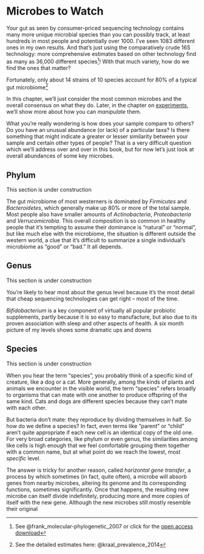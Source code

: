 # Microbes to Watch {#Microbes}


Your gut as seen by consumer-priced sequencing technology contains many more unique microbial species than you can possibly track, at least hundreds in most people and potentially over 1000. I've seen 1083 different ones in my own results. And that's just using the comparatively crude 16S technology: more comprehensive estimates based on other technology find as many as 36,000 different species^[See @frank_molecular-phylogenetic_2007 or click for the [open access download](http://www.pnas.org/content/104/34/13780.full)]!  With that much variety, how do we find the ones that matter?

Fortunately, only about 14 strains of 10 species account for 80% of a typical gut microbiome^[See the detailed estimates here: @kraal_prevalence_2014]

In this chapter, we'll just consider the most common microbes and the overall consensus on what they do.  Later, in the chapter on [experiments](#experiments), we'll show more about how you can _manipulate_ them.

What you're really wondering is how does your sample compare to others? Do you have an unusual abundance (or lack) of a particular taxa? Is there something that might indicate a greater or lesser similarity between your sample and certain other types of people? That is a very difficult question which we'll address over and over in this book, but for now let's just look at overall abundances of some key microbes. 

## Phylum {#microbesPhylum}

This section is under construction

The gut microbiome of most westerners is dominated by _Firmicutes_ and _Bacteroidetes_, which generally make up 80% or more of the total sample.  Most people also have smaller amounts of _Actinobacteria_,  _Proteobacteria_ and _Verrucomicrobia_. This overall composition is so common in healthy people that it's tempting to assume their dominance is "natural" or "normal", but like much else with the microbiome, the situation is different outside the western world, a clue that it's difficult to summarize a single individual's microbiome as "good" or "bad." It all depends.



## Genus {#microbesGenus}

This section is under construction

You're likely to hear most about the genus level because it's the most detail that cheap sequencing technologies can get right -- most of the time. 


_Bifidobacterium_ is a key component of virtually all popular probiotic supplements, partly because it is so easy to manufacture, but also due to its proven association with sleep and other aspects of health. A six month picture of my levels shows some dramatic ups and downs

<!-- ```{r summarPlotBifido} -->
<!-- #mhg_taxa_plot(subset_samples(gut.norm, Date > "2016-06-01"),"Akkermansia") -->

<!-- probiotic.day <- seq(as.Date("2016-10-23"),length=9, by=1) -->
<!-- plot_bar(subset_taxa(subset_samples(gut.norm, Date %in% seq(as.Date("2016-07-01"), length = 180, by = 1)), -->
<!--                      Genus == "Bifidobacterium"), x = "Date") +  -->
<!--   geom_smooth(method = "loess", se = FALSE) + -->
<!--   annotate("point",x=probiotic.day, y = -0.03, color = "red")+ -->
<!--   scale_y_continuous(labels = function(x) x / 10000) + ylab("Abundance (%)") + ggtitle("Bifidobacterium") -->

<!-- ``` -->

<!-- Incidentally, the red dots indicate days when I was taking a powerful probiotic supplement that contained _Bifidobacterium_. And that big spike in September? That was during a trip to New Orleans, when I ate a lot of red beans and rice.  At least for me, food seems to work better than taking supplements. -->

## Species

This section is under construction

When you hear the term "species", you probably think of a specific kind of creature, like a dog or a cat. More generally, among the kinds of plants and animals we encounter in the visible world, the term "species" refers broadly to organisms that can mate with one another to produce offspring of the same kind. Cats and dogs are different species because they can't mate with each other.

But bacteria don't mate: they reproduce by dividing themselves in half. So how do we define a species? In fact, even terms like "parent" or "child" aren't quite appropriate if each new cell is an identical copy of the old one. For very broad categories, like phylum or even genus, the similarities among like cells is high enough that we feel comfortable grouping them together with a common name, but at what point do we reach the lowest, most _specific_ level. 

The answer is tricky for another reason, called _horizontal gene transfer_, a process by which sometimes (in fact, quite often), a microbe will absorb genes from nearby microbes, altering its genome and its corresponding functions, sometimes significantly. Once that happens, the resulting new microbe can itself divide indefinitely, producing more and more copies of itself with the new gene. Although the new microbes still mostly resemble their original 

<!-- ## Diversity -->

<!-- The general consensus is that diversity is good: a greater variety of microbes ensures more resillience against the daily threat of invaders. Many people, after taking just one test, often feel either reassured that their diversity is "good" or disappointed that it's "bad". But I find that day-to-day variability is great enough that it's almost never useful to use a single result. For example, here's my diversity during a typical week: -->


<!-- ```{r, plotOneWeekDiversity, echo= FALSE, warning = FALSE} -->
<!-- plot_richness(subset_samples(sprague.family.norm, Date > "2017-03-15" & Date < "2017-03-27" & Site == "gut"), measures=c("InvSimpson"),x = "Date") + -->
<!--   scale_x_date(date_labels = "%m-%d (%A)", date_breaks = "1 day", date_minor_breaks = "1 day") + -->
<!--   geom_smooth(method = "loess") +  -->
<!--   ggtitle("Gut diversity changes day-to-day") -->
<!-- ``` -->

<!-- If I had only tested on Monday, I may have been disappointed with my 0.38 score. Wait another day or two and, with no significant changes in diet, I was up to 0.72 -- before plunging to 0.37 by the weekend. Moral: don't take a single result too seriously. -->

<!-- To get a sense of how much diversity can vary over a year: -->

<!-- ```{r, plotOneYearDiversity, echo= FALSE, warning = FALSE} -->
<!-- plot_richness(subset_samples(sprague.family.norm, Date > "2016-06-01" & Site == "gut" & Reads > 10000), measures=c("InvSimpson"), x = "Date") + -->
<!--   scale_x_date(date_labels = "%m-%Y", date_breaks = "3 months", date_minor_breaks = "1 month") + -->
<!--   geom_smooth(method = "loess") +  -->
<!--   ggtitle(paste("Gut diversity year-to-year through", -->
<!--                 tail(sample_data(gut.norm)$Date,1))) -->

<!-- ``` -->

<!-- Although the blue moving-average line shows apparent stability, there are many days that are far above and below the average. Yes, at various times during this period I was eating different types of food, often in a deliberate attempt to influence my microbiome, but believe me: that is not the reason for the wild changes up and down. I also studied the mathematics behind how diversity is measured, hoping to find something more "accurate", but ultimately I concluded that, like many attempts to summarize the microbiome in a single number, the whole concept of diversity is a mirage. Everything depends. -->




